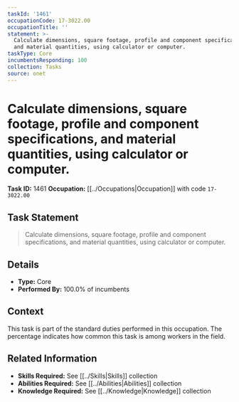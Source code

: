```yaml
---
taskId: '1461'
occupationCode: 17-3022.00
occupationTitle: ''
statement: >-
  Calculate dimensions, square footage, profile and component specifications,
  and material quantities, using calculator or computer.
taskType: Core
incumbentsResponding: 100
collection: Tasks
source: onet
---
```

# Calculate dimensions, square footage, profile and component specifications, and material quantities, using calculator or computer.

**Task ID:** 1461
**Occupation:** [[../Occupations|Occupation]] with code `17-3022.00`

## Task Statement

> Calculate dimensions, square footage, profile and component specifications, and material quantities, using calculator or computer.

## Details

- **Type:** Core
- **Performed By:** 100.0% of incumbents

## Context

This task is part of the standard duties performed in this occupation. The percentage indicates how common this task is among workers in the field.

## Related Information

- **Skills Required:** See [[../Skills|Skills]] collection
- **Abilities Required:** See [[../Abilities|Abilities]] collection
- **Knowledge Required:** See [[../Knowledge|Knowledge]] collection
